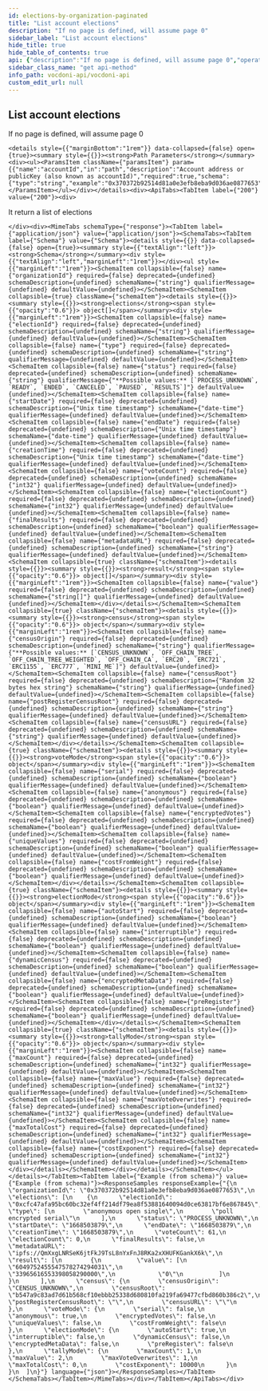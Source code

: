 ```yaml
---
id: elections-by-organization-paginated
title: "List account elections"
description: "If no page is defined, will assume page 0"
sidebar_label: "List account elections"
hide_title: true
hide_table_of_contents: true
api: {"description":"If no page is defined, will assume page 0","operationId":"electionsByOrganizationPaginated","tags":["Accounts"],"parameters":[{"name":"accountId","in":"path","description":"Account address or publicKey (also known as accountId)","required":true,"schema":{"type":"string","example":"0x370372b92514d81a0e3efb8eba9d036ae0877653"}}],"responses":{"200":{"description":"It return a list of elections","content":{"application/json":{"schema":{"type":"object","properties":{"organizationId":{"type":"string","example":"0x370372b92514d81a0e3efb8eba9d036ae0877653"},"elections":{"type":"array","items":{"type":"object","properties":{"electionId":{"type":"string","example":"0xcfc47afa95bc60bc32ef4ff214df79ea8f53881640094d0ce63817bf6e867845"},"type":{"type":"string","example":["anonymous open single","poll encrypted serial"]},"status":{"type":"string","enum":["PROCESS_UNKNOWN","READY","ENDED","CANCELED","PAUSED","RESULTS"]},"startDate":{"type":"string","description":"Unix time timestamp","format":"date-time","example":"1668503879"},"endDate":{"type":"string","description":"Unix time timestamp","format":"date-time","example":"1668503879"},"creationTime":{"type":"string","description":"Unix time timestamp","format":"date-time","example":"1668503879"},"voteCount":{"type":"integer","format":"int32","example":61},"electionCount":{"type":"integer","format":"int32","example":0},"finalResults":{"type":"boolean","example":false},"metadataURL":{"type":"string","example":"ipfs://QmXxgLNRSeK6jtFkJ9TsL8nYxFnJ8RKa2xXHUFKGankX6k"},"result":{"type":"array","items":{"type":"object","properties":{"value":{"type":"array","items":{"type":"string"},"example":["6049752455547578274294031","33965616553398058290000","0"]}}}},"census":{"type":"object","properties":{"censusOrigin":{"type":"string","enum":["CENSUS_UNKNOWN","OFF_CHAIN_TREE","OFF_CHAIN_TREE_WEIGHTED","OFF_CHAIN_CA","ERC20","ERC721","ERC1155","ERC777","MINI_ME"]},"censusRoot":{"type":"string","description":"Random 32 bytes hex string","example":"b547a9c83ad7d61b568cf10ebbb25338d680810fa219fa69477cfbd860b386c2"},"postRegisterCensusRoot":{"type":"string","example":""},"censusURL":{"type":"string","example":""}}},"voteMode":{"type":"object","properties":{"serial":{"type":"boolean","example":false},"anonymous":{"type":"boolean","example":true},"encryptedVotes":{"type":"boolean","example":false},"uniqueValues":{"type":"boolean","example":false},"costFromWeight":{"type":"boolean","example":false}}},"electionMode":{"type":"object","properties":{"autoStart":{"type":"boolean","example":true},"interruptible":{"type":"boolean","example":false},"dynamicCensus":{"type":"boolean","example":false},"encryptedMetaData":{"type":"boolean","example":false},"preRegister":{"type":"boolean","example":false}}},"tallyMode":{"type":"object","properties":{"maxCount":{"type":"integer","format":"int32","example":1},"maxValue":{"type":"integer","format":"int32","example":2},"maxVoteOverwrites":{"type":"integer","format":"int32","example":1},"maxTotalCost":{"type":"integer","format":"int32","example":0},"costExponent":{"type":"integer","format":"int32","example":10000}}}}}}}}}}}},"method":"get","path":"/accounts/{accountId}/elections/","servers":[{"url":"https://api-dev.vocdoni.net/v2/"}],"securitySchemes":{"bearerAuth":{"type":"http","scheme":"bearer"}},"info":{"version":"2.0.0","title":"Vocdoni API","description":"The Vocdoni API is a REST API that substitutes the previous RPCs in order to make it easier for  developers/integrators to build on top of the voting protocol. This API facilitates creating votings using Vocdoni,  without the hassle of learning a complex blockchain platform, allowing to perform all the features that enable the  voting protocol such as creating an account, entity, voting process, census & vote, abstracting as much as possible  the complexity and offering simple and straightforward methods to perform those actions. \nYou can review the API endpoints documentation in this section, the main entities are:\n- [**Chain**](chain): The Vocdoni blockchain is named Vochain. It is a Byzantine fault-tolerant network based on Tendermint that  executes the Vocdoni Protocol logic represented as a state machine. Its main purpose is to register votes in a  decentralized and verifiable format. In those endpoints, you can consult the state of the chain, transactions costs,  list organizations and get more Vochain info.\n- [**Accounts**](accounts): Identified by an Ethereum like address. An account can create and manage elections, transfer tokens,  give power to other accounts on his behalf (delegates) and manage its metadata.\n- [**Elections**](elections): Is a rule-set of options and requirements for creating a process in which people vote a series of  options. To know more about the params of an election and its lifecycle go [here](../get-started/intro#23-elections).  In this section you will find all information related to an election as its information, election keys, submitted  votes & how to create a new election.\n- [**Censuses**](censuses): The census is a key component of any voting process. It specifies the set of users (identified by a  public key or address) eligible for participating in an election. To understand more about the Censuses you can  check [here](../get-started/intro#21-the-census). Here you will be able to get censuses information like the Merkle  root, total weight & size, import/export the censuses and create new ones.\n- [**Votes**](votes): All the information related to the vote issued by a participant in a vote, you can check the validity of  the vote, consult your information and send a vote."},"postman":{"name":"List account elections","description":{"content":"If no page is defined, will assume page 0","type":"text/plain"},"url":{"path":["accounts",":accountId","elections",""],"host":["{{baseUrl}}"],"query":[],"variable":[{"disabled":false,"description":{"content":"(Required) Account address or publicKey (also known as accountId)","type":"text/plain"},"type":"any","value":"","key":"accountId"}]},"header":[{"key":"Accept","value":"application/json"}],"method":"GET"}}
sidebar_class_name: "get api-method"
info_path: vocdoni-api/vocdoni-api
custom_edit_url: null
---
```



## List account elections



If no page is defined, will assume page 0

````mdx-code-block
<details style={{"marginBottom":"1rem"}} data-collapsed={false} open={true}><summary style={{}}><strong>Path Parameters</strong></summary><div><ul><ParamsItem className={"paramsItem"} param={{"name":"accountId","in":"path","description":"Account address or publicKey (also known as accountId)","required":true,"schema":{"type":"string","example":"0x370372b92514d81a0e3efb8eba9d036ae0877653"}}}></ParamsItem></ul></div></details><div><ApiTabs><TabItem label={"200"} value={"200"}><div>
````

It return a list of elections

````mdx-code-block
</div><div><MimeTabs schemaType={"response"}><TabItem label={"application/json"} value={"application/json"}><SchemaTabs><TabItem label={"Schema"} value={"Schema"}><details style={{}} data-collapsed={false} open={true}><summary style={{"textAlign":"left"}}><strong>Schema</strong></summary><div style={{"textAlign":"left","marginLeft":"1rem"}}></div><ul style={{"marginLeft":"1rem"}}><SchemaItem collapsible={false} name={"organizationId"} required={false} deprecated={undefined} schemaDescription={undefined} schemaName={"string"} qualifierMessage={undefined} defaultValue={undefined}></SchemaItem><SchemaItem collapsible={true} className={"schemaItem"}><details style={{}}><summary style={{}}><strong>elections</strong><span style={{"opacity":"0.6"}}> object[]</span></summary><div style={{"marginLeft":"1rem"}}><SchemaItem collapsible={false} name={"electionId"} required={false} deprecated={undefined} schemaDescription={undefined} schemaName={"string"} qualifierMessage={undefined} defaultValue={undefined}></SchemaItem><SchemaItem collapsible={false} name={"type"} required={false} deprecated={undefined} schemaDescription={undefined} schemaName={"string"} qualifierMessage={undefined} defaultValue={undefined}></SchemaItem><SchemaItem collapsible={false} name={"status"} required={false} deprecated={undefined} schemaDescription={undefined} schemaName={"string"} qualifierMessage={"**Possible values:** [`PROCESS_UNKNOWN`, `READY`, `ENDED`, `CANCELED`, `PAUSED`, `RESULTS`]"} defaultValue={undefined}></SchemaItem><SchemaItem collapsible={false} name={"startDate"} required={false} deprecated={undefined} schemaDescription={"Unix time timestamp"} schemaName={"date-time"} qualifierMessage={undefined} defaultValue={undefined}></SchemaItem><SchemaItem collapsible={false} name={"endDate"} required={false} deprecated={undefined} schemaDescription={"Unix time timestamp"} schemaName={"date-time"} qualifierMessage={undefined} defaultValue={undefined}></SchemaItem><SchemaItem collapsible={false} name={"creationTime"} required={false} deprecated={undefined} schemaDescription={"Unix time timestamp"} schemaName={"date-time"} qualifierMessage={undefined} defaultValue={undefined}></SchemaItem><SchemaItem collapsible={false} name={"voteCount"} required={false} deprecated={undefined} schemaDescription={undefined} schemaName={"int32"} qualifierMessage={undefined} defaultValue={undefined}></SchemaItem><SchemaItem collapsible={false} name={"electionCount"} required={false} deprecated={undefined} schemaDescription={undefined} schemaName={"int32"} qualifierMessage={undefined} defaultValue={undefined}></SchemaItem><SchemaItem collapsible={false} name={"finalResults"} required={false} deprecated={undefined} schemaDescription={undefined} schemaName={"boolean"} qualifierMessage={undefined} defaultValue={undefined}></SchemaItem><SchemaItem collapsible={false} name={"metadataURL"} required={false} deprecated={undefined} schemaDescription={undefined} schemaName={"string"} qualifierMessage={undefined} defaultValue={undefined}></SchemaItem><SchemaItem collapsible={true} className={"schemaItem"}><details style={{}}><summary style={{}}><strong>result</strong><span style={{"opacity":"0.6"}}> object[]</span></summary><div style={{"marginLeft":"1rem"}}><SchemaItem collapsible={false} name={"value"} required={false} deprecated={undefined} schemaDescription={undefined} schemaName={"string[]"} qualifierMessage={undefined} defaultValue={undefined}></SchemaItem></div></details></SchemaItem><SchemaItem collapsible={true} className={"schemaItem"}><details style={{}}><summary style={{}}><strong>census</strong><span style={{"opacity":"0.6"}}> object</span></summary><div style={{"marginLeft":"1rem"}}><SchemaItem collapsible={false} name={"censusOrigin"} required={false} deprecated={undefined} schemaDescription={undefined} schemaName={"string"} qualifierMessage={"**Possible values:** [`CENSUS_UNKNOWN`, `OFF_CHAIN_TREE`, `OFF_CHAIN_TREE_WEIGHTED`, `OFF_CHAIN_CA`, `ERC20`, `ERC721`, `ERC1155`, `ERC777`, `MINI_ME`]"} defaultValue={undefined}></SchemaItem><SchemaItem collapsible={false} name={"censusRoot"} required={false} deprecated={undefined} schemaDescription={"Random 32 bytes hex string"} schemaName={"string"} qualifierMessage={undefined} defaultValue={undefined}></SchemaItem><SchemaItem collapsible={false} name={"postRegisterCensusRoot"} required={false} deprecated={undefined} schemaDescription={undefined} schemaName={"string"} qualifierMessage={undefined} defaultValue={undefined}></SchemaItem><SchemaItem collapsible={false} name={"censusURL"} required={false} deprecated={undefined} schemaDescription={undefined} schemaName={"string"} qualifierMessage={undefined} defaultValue={undefined}></SchemaItem></div></details></SchemaItem><SchemaItem collapsible={true} className={"schemaItem"}><details style={{}}><summary style={{}}><strong>voteMode</strong><span style={{"opacity":"0.6"}}> object</span></summary><div style={{"marginLeft":"1rem"}}><SchemaItem collapsible={false} name={"serial"} required={false} deprecated={undefined} schemaDescription={undefined} schemaName={"boolean"} qualifierMessage={undefined} defaultValue={undefined}></SchemaItem><SchemaItem collapsible={false} name={"anonymous"} required={false} deprecated={undefined} schemaDescription={undefined} schemaName={"boolean"} qualifierMessage={undefined} defaultValue={undefined}></SchemaItem><SchemaItem collapsible={false} name={"encryptedVotes"} required={false} deprecated={undefined} schemaDescription={undefined} schemaName={"boolean"} qualifierMessage={undefined} defaultValue={undefined}></SchemaItem><SchemaItem collapsible={false} name={"uniqueValues"} required={false} deprecated={undefined} schemaDescription={undefined} schemaName={"boolean"} qualifierMessage={undefined} defaultValue={undefined}></SchemaItem><SchemaItem collapsible={false} name={"costFromWeight"} required={false} deprecated={undefined} schemaDescription={undefined} schemaName={"boolean"} qualifierMessage={undefined} defaultValue={undefined}></SchemaItem></div></details></SchemaItem><SchemaItem collapsible={true} className={"schemaItem"}><details style={{}}><summary style={{}}><strong>electionMode</strong><span style={{"opacity":"0.6"}}> object</span></summary><div style={{"marginLeft":"1rem"}}><SchemaItem collapsible={false} name={"autoStart"} required={false} deprecated={undefined} schemaDescription={undefined} schemaName={"boolean"} qualifierMessage={undefined} defaultValue={undefined}></SchemaItem><SchemaItem collapsible={false} name={"interruptible"} required={false} deprecated={undefined} schemaDescription={undefined} schemaName={"boolean"} qualifierMessage={undefined} defaultValue={undefined}></SchemaItem><SchemaItem collapsible={false} name={"dynamicCensus"} required={false} deprecated={undefined} schemaDescription={undefined} schemaName={"boolean"} qualifierMessage={undefined} defaultValue={undefined}></SchemaItem><SchemaItem collapsible={false} name={"encryptedMetaData"} required={false} deprecated={undefined} schemaDescription={undefined} schemaName={"boolean"} qualifierMessage={undefined} defaultValue={undefined}></SchemaItem><SchemaItem collapsible={false} name={"preRegister"} required={false} deprecated={undefined} schemaDescription={undefined} schemaName={"boolean"} qualifierMessage={undefined} defaultValue={undefined}></SchemaItem></div></details></SchemaItem><SchemaItem collapsible={true} className={"schemaItem"}><details style={{}}><summary style={{}}><strong>tallyMode</strong><span style={{"opacity":"0.6"}}> object</span></summary><div style={{"marginLeft":"1rem"}}><SchemaItem collapsible={false} name={"maxCount"} required={false} deprecated={undefined} schemaDescription={undefined} schemaName={"int32"} qualifierMessage={undefined} defaultValue={undefined}></SchemaItem><SchemaItem collapsible={false} name={"maxValue"} required={false} deprecated={undefined} schemaDescription={undefined} schemaName={"int32"} qualifierMessage={undefined} defaultValue={undefined}></SchemaItem><SchemaItem collapsible={false} name={"maxVoteOverwrites"} required={false} deprecated={undefined} schemaDescription={undefined} schemaName={"int32"} qualifierMessage={undefined} defaultValue={undefined}></SchemaItem><SchemaItem collapsible={false} name={"maxTotalCost"} required={false} deprecated={undefined} schemaDescription={undefined} schemaName={"int32"} qualifierMessage={undefined} defaultValue={undefined}></SchemaItem><SchemaItem collapsible={false} name={"costExponent"} required={false} deprecated={undefined} schemaDescription={undefined} schemaName={"int32"} qualifierMessage={undefined} defaultValue={undefined}></SchemaItem></div></details></SchemaItem></div></details></SchemaItem></ul></details></TabItem><TabItem label={"Example (from schema)"} value={"Example (from schema)"}><ResponseSamples responseExample={"{\n  \"organizationId\": \"0x370372b92514d81a0e3efb8eba9d036ae0877653\",\n  \"elections\": [\n    {\n      \"electionId\": \"0xcfc47afa95bc60bc32ef4ff214df79ea8f53881640094d0ce63817bf6e867845\",\n      \"type\": [\n        \"anonymous open single\",\n        \"poll encrypted serial\"\n      ],\n      \"status\": \"PROCESS_UNKNOWN\",\n      \"startDate\": \"1668503879\",\n      \"endDate\": \"1668503879\",\n      \"creationTime\": \"1668503879\",\n      \"voteCount\": 61,\n      \"electionCount\": 0,\n      \"finalResults\": false,\n      \"metadataURL\": \"ipfs://QmXxgLNRSeK6jtFkJ9TsL8nYxFnJ8RKa2xXHUFKGankX6k\",\n      \"result\": [\n        {\n          \"value\": [\n            \"6049752455547578274294031\",\n            \"33965616553398058290000\",\n            \"0\"\n          ]\n        }\n      ],\n      \"census\": {\n        \"censusOrigin\": \"CENSUS_UNKNOWN\",\n        \"censusRoot\": \"b547a9c83ad7d61b568cf10ebbb25338d680810fa219fa69477cfbd860b386c2\",\n        \"postRegisterCensusRoot\": \"\",\n        \"censusURL\": \"\"\n      },\n      \"voteMode\": {\n        \"serial\": false,\n        \"anonymous\": true,\n        \"encryptedVotes\": false,\n        \"uniqueValues\": false,\n        \"costFromWeight\": false\n      },\n      \"electionMode\": {\n        \"autoStart\": true,\n        \"interruptible\": false,\n        \"dynamicCensus\": false,\n        \"encryptedMetaData\": false,\n        \"preRegister\": false\n      },\n      \"tallyMode\": {\n        \"maxCount\": 1,\n        \"maxValue\": 2,\n        \"maxVoteOverwrites\": 1,\n        \"maxTotalCost\": 0,\n        \"costExponent\": 10000\n      }\n    }\n  ]\n}"} language={"json"}></ResponseSamples></TabItem></SchemaTabs></TabItem></MimeTabs></div></TabItem></ApiTabs></div>
````
      